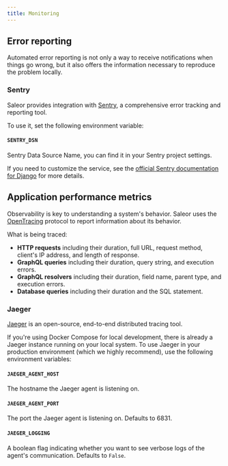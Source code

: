 ```yaml
---
title: Monitoring
---
```


## Error reporting

Automated error reporting is not only a way to receive notifications when things go wrong, but it also offers the information necessary to reproduce the problem locally.

### Sentry

Saleor provides integration with [Sentry](https://sentry.io/), a comprehensive error tracking and reporting tool.

To use it, set the following environment variable:

#### `SENTRY_DSN`

Sentry Data Source Name, you can find it in your Sentry project settings.

If you need to customize the service, see the [official Sentry documentation for Django](https://docs.sentry.io/platforms/python/django/) for more details.

## Application performance metrics

Observability is key to understanding a system's behavior. Saleor uses the [OpenTracing](https://opentracing.io/) protocol to report information about its behavior.

What is being traced:

- **HTTP requests** including their duration, full URL, request method, client's IP address, and length of response.
- **GraphQL queries** including their duration, query string, and execution errors.
- **GraphQL resolvers** including their duration, field name, parent type, and execution errors.
- **Database queries** including their duration and the SQL statement.

### Jaeger

[Jaeger](https://www.jaegertracing.io/) is an open-source, end-to-end distributed tracing tool.

If you're using Docker Compose for local development, there is already a Jaeger instance running on your local system. To use Jaeger in your production environment (which we highly recommend), use the following environment variables:

#### `JAEGER_AGENT_HOST`

The hostname the Jaeger agent is listening on.

#### `JAEGER_AGENT_PORT`

The port the Jaeger agent is listening on. Defaults to 6831.

#### `JAEGER_LOGGING`

A boolean flag indicating whether you want to see verbose logs of the agent's communication. Defaults to `False`.
